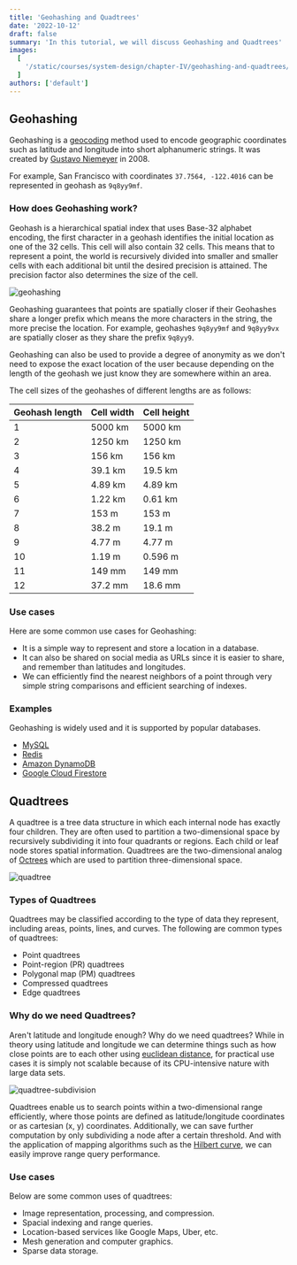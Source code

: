 ```yaml
---
title: 'Geohashing and Quadtrees'
date: '2022-10-12'
draft: false
summary: 'In this tutorial, we will discuss Geohashing and Quadtrees'
images:
  [
    '/static/courses/system-design/chapter-IV/geohashing-and-quadtrees/banner.png',
  ]
authors: ['default']
---
```


## Geohashing

Geohashing is a [geocoding](https://en.wikipedia.org/wiki/Address_geocoding) method used to encode geographic coordinates such as latitude and longitude into short alphanumeric strings. It was created by [Gustavo Niemeyer](https://twitter.com/gniemeyer) in 2008.

For example, San Francisco with coordinates `37.7564, -122.4016` can be represented in geohash as `9q8yy9mf`.

### How does Geohashing work?

Geohash is a hierarchical spatial index that uses Base-32 alphabet encoding, the first character in a geohash identifies the initial location as one of the 32 cells. This cell will also contain 32 cells. This means that to represent a point, the world is recursively divided into smaller and smaller cells with each additional bit until the desired precision is attained. The precision factor also determines the size of the cell.

![geohashing](/static/courses/system-design/chapter-IV/geohashing-and-quadtrees/geohashing.png)

Geohashing guarantees that points are spatially closer if their Geohashes share a longer prefix which means the more characters in the string, the more precise the location. For example, geohashes `9q8yy9mf` and `9q8yy9vx` are spatially closer as they share the prefix `9q8yy9`.

Geohashing can also be used to provide a degree of anonymity as we don't need to expose the exact location of the user because depending on the length of the geohash we just know they are somewhere within an area.

The cell sizes of the geohashes of different lengths are as follows:

| Geohash length | Cell width | Cell height |
| -------------- | ---------- | ----------- |
| 1              | 5000 km    | 5000 km     |
| 2              | 1250 km    | 1250 km     |
| 3              | 156 km     | 156 km      |
| 4              | 39.1 km    | 19.5 km     |
| 5              | 4.89 km    | 4.89 km     |
| 6              | 1.22 km    | 0.61 km     |
| 7              | 153 m      | 153 m       |
| 8              | 38.2 m     | 19.1 m      |
| 9              | 4.77 m     | 4.77 m      |
| 10             | 1.19 m     | 0.596 m     |
| 11             | 149 mm     | 149 mm      |
| 12             | 37.2 mm    | 18.6 mm     |

### Use cases

Here are some common use cases for Geohashing:

- It is a simple way to represent and store a location in a database.
- It can also be shared on social media as URLs since it is easier to share, and remember than latitudes and longitudes.
- We can efficiently find the nearest neighbors of a point through very simple string comparisons and efficient searching of indexes.

### Examples

Geohashing is widely used and it is supported by popular databases.

- [MySQL](https://www.mysql.com)
- [Redis](http://redis.io)
- [Amazon DynamoDB](https://aws.amazon.com/dynamodb)
- [Google Cloud Firestore](https://cloud.google.com/firestore)

## Quadtrees

A quadtree is a tree data structure in which each internal node has exactly four children. They are often used to partition a two-dimensional space by recursively subdividing it into four quadrants or regions. Each child or leaf node stores spatial information. Quadtrees are the two-dimensional analog of [Octrees](https://en.wikipedia.org/wiki/Octree) which are used to partition three-dimensional space.

![quadtree](/static/courses/system-design/chapter-IV/geohashing-and-quadtrees/quadtree.png)

### Types of Quadtrees

Quadtrees may be classified according to the type of data they represent, including areas, points, lines, and curves. The following are common types of quadtrees:

- Point quadtrees
- Point-region (PR) quadtrees
- Polygonal map (PM) quadtrees
- Compressed quadtrees
- Edge quadtrees

### Why do we need Quadtrees?

Aren't latitude and longitude enough? Why do we need quadtrees? While in theory using latitude and longitude we can determine things such as how close points are to each other using [euclidean distance](https://en.wikipedia.org/wiki/Euclidean_distance), for practical use cases it is simply not scalable because of its CPU-intensive nature with large data sets.

![quadtree-subdivision](/static/courses/system-design/chapter-IV/geohashing-and-quadtrees/quadtree-subdivision.png)

Quadtrees enable us to search points within a two-dimensional range efficiently, where those points are defined as latitude/longitude coordinates or as cartesian (x, y) coordinates. Additionally, we can save further computation by only subdividing a node after a certain threshold. And with the application of mapping algorithms such as the [Hilbert curve](https://en.wikipedia.org/wiki/Hilbert_curve), we can easily improve range query performance.

### Use cases

Below are some common uses of quadtrees:

- Image representation, processing, and compression.
- Spacial indexing and range queries.
- Location-based services like Google Maps, Uber, etc.
- Mesh generation and computer graphics.
- Sparse data storage.
